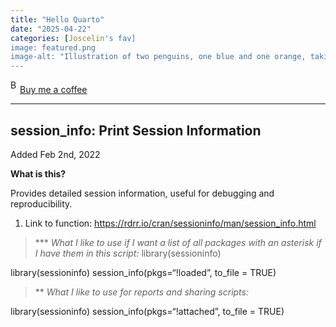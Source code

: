 ```yaml
---
title: "Hello Quarto"
date: "2025-04-22"
categories: [Joscelin's fav]
image: featured.png
image-alt: "Illustration of two penguins, one blue and one orange, taking a selfie with a selfie stick. The moon in the background looks like the Quarto logo."
---
```



<link href="https://fonts.googleapis.com/css?family=Cookie" rel="stylesheet"><a class="bmc-button" target="_blank" href="https://www.buymeacoffee.com/JoscelinRocha">![Buy me a coffee](https://cdn.buymeacoffee.com/buttons/bmc-new-btn-logo.svg){alt="Buy me a coffee" width="15" height="21"}Buy me a coffee</a>

------------------------------------------------------------------------


## session_info: Print Session Information

Added Feb 2nd, 2022

**What is this?**

Provides detailed session information, useful for debugging and
reproducibility.

1.  Link to function:
    <https://rdrr.io/cran/sessioninfo/man/session_info.html>
    
> \*\*\* *What I like to use if I want a list of all packages with an
> asterisk if I have them in this script:* library(sessioninfo)

library(sessioninfo)
session_info(pkgs="!loaded", to_file = TRUE)

> \*\* *What I like to use for reports and sharing scripts:*

library(sessioninfo)
session_info(pkgs="!attached", to_file = TRUE)
